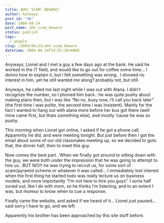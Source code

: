 ```yaml
---
title: AHH! SCAM! BEWARE!
author: halkeye
post_id: "46"
date: 2004-04-24
post_name: ahh_scam_beware
status: publish
tags:
  - people
slug: /2004/04/23/ahh_scam_beware
datetime: 2004-04-24T14:55:38+0800
---
```


Anyways, Lionel and I met a guy a few days ago at the bank. He said he worked in the IT field, and would like to go out for coffee some time... I donno how to explain it, but i felt something was wrong.. I showed no interest in him, yet he still wanted me along? probably not, but still.

Anyways, he called me last night while I was out with Alana. I didn’t recognize the number, so I phoned him back.. he was quite pushy about making plans then, but i was like “No no, busy now, i’ll call you back later” (the first time i was polite, the second time i was Insistent). Mainly for the fact I wanted to hang out with alana more before her bus got there (well mine came first, but thats something else), and mostly ‘cause he was so pushy.

This morning when Lionel got online, I asked if he got a phone call. Apparently he did, and were meeting tonight. But just before then I got the email about some of our old classmates meeting up, so we decided to goto that, the dinner half, then to meet this guy.

Now comes the best part.. When we finally got around to sitting down with the guy, we were both under the impression that he was going to attempt to hire us.. BUT NO!!! he was trying to recruit us, for some sort of scam/pyramid scheme or whatever it was called... I immediately lost interest when the first thing he started todo was really lecture us on business models, and more importantly “I’m not here to hire you guys”. I sorta half zoned out, like I do with mom, so he thinks I’m listening, and to an extent I was, but moreso to know when to cue a response.

Finally came the website, and asked if we heard of it... Lionel just paused... said sorry I have to go, and we left.

Apparently his brother has been approached by this site stuff before.
